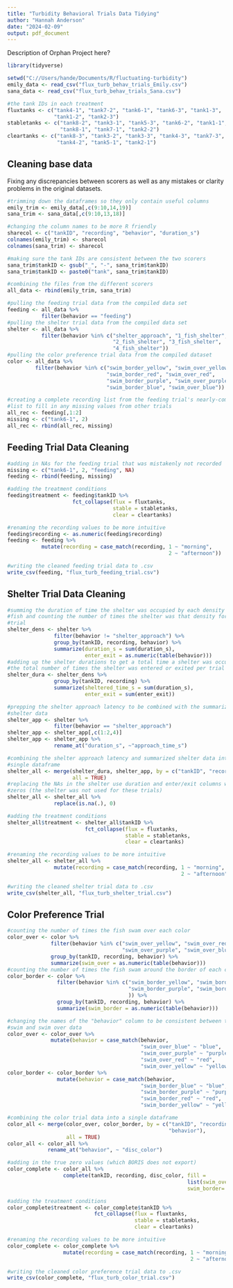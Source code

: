 ```yaml
---
title: "Turbidity Behavioral Trials Data Tidying"
author: "Hannah Anderson"
date: "2024-02-09"
output: pdf_document
---
```


Description of Orphan Project here?

```r
library(tidyverse)

setwd("C://Users/hande/Documents/R/fluctuating-turbidity")
emily_data <- read_csv("flux_turb_behav_trials_Emily.csv")
sana_data <- read_csv("flux_turb_behav_trials_Sana.csv")

#the tank IDs in each treatment
fluxtanks <- c("tank4-1", "tank7-2", "tank6-1", "tank6-3", "tank1-3",
               "tank1-2", "tank2-3")
stabletanks <- c("tank8-2", "tank3-1", "tank5-3", "tank6-2", "tank1-1",
                 "tank8-1", "tank7-1", "tank2-2")
cleartanks <- c("tank8-3", "tank3-2", "tank3-3", "tank4-3", "tank7-3",
                "tank4-2", "tank5-1", "tank2-1")
```


## Cleaning base data

Fixing any discrepancies between scorers as well as any mistakes or clarity
problems in the original datasets.

```r
#trimming down the dataframes so they only contain useful columns
emily_trim <- emily_data[,c(9:10,14,19)]
sana_trim <- sana_data[,c(9:10,13,18)]

#changing the column names to be more R friendly
sharecol <- c("tankID", "recording", "behavior", "duration_s")
colnames(emily_trim) <- sharecol
colnames(sana_trim) <- sharecol

#making sure the tank IDs are consistent between the two scorers
sana_trim$tankID <- gsub("_", "-", sana_trim$tankID)
sana_trim$tankID <- paste0("tank", sana_trim$tankID)

#combining the files from the different scorers
all_data <- rbind(emily_trim, sana_trim)

#pulling the feeding trial data from the compiled data set
feeding <- all_data %>%
           filter(behavior == "feeding")
#pulling the shelter trial data from the compiled data set
shelter <- all_data %>%
           filter(behavior %in% c("shelter_approach", "1_fish_shelter",
                                  "2_fish_shelter", "3_fish_shelter",
                                  "4_fish_shelter"))
#pulling the color preference trial data from the compiled dataset
color <- all_data %>%
         filter(behavior %in% c("swim_border_yellow", "swim_over_yellow",
                                "swim_border_red", "swim_over_red",
                                "swim_border_purple", "swim_over_purple",
                                "swim_border_blue", "swim_over_blue"))

#creating a complete recording list from the feeding trial's nearly-complete
#list to fill in any missing values from other trials
all_rec <- feeding[,1:2]
missing <- c("tank6-1", 2)
all_rec <- rbind(all_rec, missing)
```


## Feeding Trial Data Cleaning

```r
#adding in NAs for the feeding trial that was mistakenly not recorded
missing <- c("tank6-1", 2, "feeding", NA)
feeding <- rbind(feeding, missing)

#adding the treatment conditions
feeding$treatment <- feeding$tankID %>%
                     fct_collapse(flux = fluxtanks,
                                  stable = stabletanks,
                                  clear = cleartanks)

#renaming the recording values to be more intuitive
feeding$recording <- as.numeric(feeding$recording)
feeding <- feeding %>%
           mutate(recording = case_match(recording, 1 ~ "morning",
                                                    2 ~ "afternoon"))

#writing the cleaned feeding trial data to .csv
write_csv(feeding, "flux_turb_feeding_trial.csv")
```


## Shelter Trial Data Cleaning

```r
#summing the duration of time the shelter was occupied by each density level of
#fish and counting the number of times the shelter was that density for each
#trial
shelter_dens <- shelter %>%
               filter(behavior != "shelter_approach") %>%
               group_by(tankID, recording, behavior) %>%
               summarize(duration_s = sum(duration_s),
                         enter_exit = as.numeric(table(behavior)))
#adding up the shelter durations to get a total time a shelter was occupied and
#the total number of times the shelter was entered or exited per trial
shelter_dura <- shelter_dens %>%
               group_by(tankID, recording) %>%
               summarize(sheltered_time_s = sum(duration_s),
                         enter_exit = sum(enter_exit))

#prepping the shelter approach latency to be combined with the summarized
#shelter data
shelter_app <- shelter %>%
               filter(behavior == "shelter_approach")
shelter_app <- shelter_app[,c(1:2,4)]
shelter_app <- shelter_app %>%
               rename_at("duration_s", ~"approach_time_s")

#combining the shelter approach latency and summarized shelter data into a
#single dataframe
shelter_all <- merge(shelter_dura, shelter_app, by = c("tankID", "recording"),
                     all = TRUE)
#replacing the NAs in the shelter use duration and enter/exit columns with true
#zeros (the shelter was not used for these trials)
shelter_all <- shelter_all %>%
               replace(is.na(.), 0)

#adding the treatment conditions
shelter_all$treatment <- shelter_all$tankID %>%
                         fct_collapse(flux = fluxtanks,
                                      stable = stabletanks,
                                      clear = cleartanks)

#renaming the recording values to be more intuitive
shelter_all <- shelter_all %>%
               mutate(recording = case_match(recording, 1 ~ "morning",
                                                        2 ~ "afternoon"))

#writing the cleaned shelter trial data to .csv
write_csv(shelter_all, "flux_turb_shelter_trial.csv")
```


## Color Preference Trial

``` r
#counting the number of times the fish swam over each color
color_over <- color %>%
              filter(behavior %in% c("swim_over_yellow", "swim_over_red",
                                     "swim_over_purple", "swim_over_blue")) %>%
              group_by(tankID, recording, behavior) %>%
              summarize(swim_over = as.numeric(table(behavior)))
#counting the number of times the fish swam around the border of each color
color_border <- color %>%
                filter(behavior %in% c("swim_border_yellow", "swim_border_red",
                                       "swim_border_purple", "swim_border_blue"
                                       )) %>%
                group_by(tankID, recording, behavior) %>%
                summarize(swim_border = as.numeric(table(behavior)))

#changing the names of the "behavior" column to be consistent between the border
#swim and swim over data
color_over <- color_over %>%
              mutate(behavior = case_match(behavior, 
                                           "swim_over_blue" ~ "blue",
                                           "swim_over_purple" ~ "purple",
                                           "swim_over_red" ~ "red",
                                           "swim_over_yellow" ~ "yellow"))
color_border <- color_border %>%
                mutate(behavior = case_match(behavior, 
                                           "swim_border_blue" ~ "blue",
                                           "swim_border_purple" ~ "purple",
                                           "swim_border_red" ~ "red",
                                           "swim_border_yellow" ~ "yellow"))

#combining the color trial data into a single dataframe
color_all <- merge(color_over, color_border, by = c("tankID", "recording",
                                                    "behavior"),
                   all = TRUE)
color_all <- color_all %>%
             rename_at("behavior", ~ "disc_color")

#adding in the true zero values (which BORIS does not export)
color_complete <- color_all %>%
                  complete(tankID, recording, disc_color, fill =
                                                          list(swim_over = 0,
                                                          swim_border= 0))

#adding the treatment conditions
color_complete$treatment <- color_complete$tankID %>%
                            fct_collapse(flux = fluxtanks,
                                         stable = stabletanks,
                                         clear = cleartanks)

#renaming the recording values to be more intuitive
color_complete <- color_complete %>%
                  mutate(recording = case_match(recording, 1 ~ "morning",
                                                           2 ~ "afternoon"))

#writing the cleaned color preference trial data to .csv
write_csv(color_complete, "flux_turb_color_trial.csv")
```